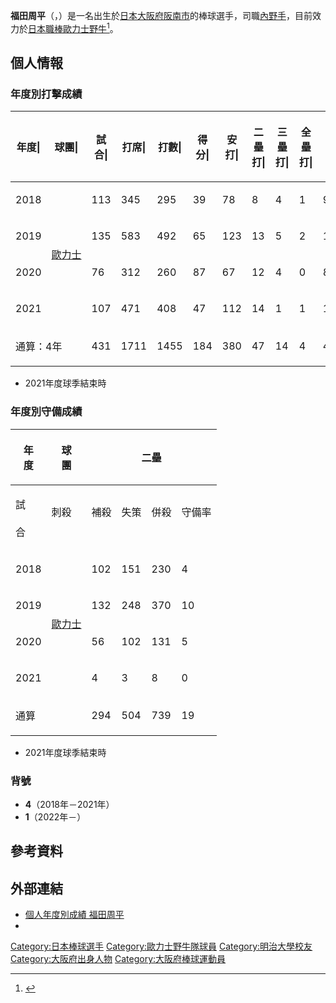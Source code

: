 {{Refimprove|time=2020-11-27T12:04:10+00:00}}
{{Infobox NPB player|
|name=福田周平|
|image=Bs Shuhei Fukuda.jpg|
|width=300|
|position=內野手|
|team=歐力士野牛|
|number=1|
|bats=左|
|throws=右|
|birthdate={{birth_date_and_age|1992|8|8|mf=y}}|
|birthplace={{JPN}}[[大阪府|大阪府]][[阪南市|阪南市]]|
|debutdate=4月8日
|debutyear=2018年
|debutteam=歐力士野牛
|statyear=2021年球季
|stat1label=打擊率
|stat1value=0.261
|stat2label=全壘打
|stat2value=4
|stat3label=打點
|stat3value=98
|stat4label=盜壘
|stat4value=68
|teams=<nowiki></nowiki>
* [[廣陵高等學校|廣陵高等學校]]
* [[明治大學|明治大學]]
* NTT東日本
* [[歐力士野牛|歐力士野牛]]（2018年－）
}}

'''福田周平'''（{{jpn|j=福田 周平|hg=ふくだ しゅうへい|rm=Fukuda Shuhei}}，{{bd|1992年|8月8日|catIdx=Fukuda, Shuhei}}）是一名出生於[[日本|日本]][[大阪府|大阪府]][[阪南市|阪南市]]的棒球選手，司職[[內野手|內野手]]，目前效力於[[日本職棒|日本職棒]][[歐力士野牛|歐力士野牛]]<ref>{{cite web|url=https://insight.official-pacificleague.com/news/2967|title=オリックスのドラフト3位ルーキー・福田周平選手がプロ初安打！|publisher=パ・リーグ インサイト|date=2018-04-24|access-date=2020-11-04|archive-date=2018-10-06|archive-url=https://web.archive.org/web/20181006194622/https://insight.official-pacificleague.com/news/2967|dead-url=no}}</ref>。

== 個人情報 ==
=== 年度別打擊成績 ===
{| class="wikitable" style="text-align:right; font-size:small"
|-bgcolor="#efefef"
!年度|!!球團|!!試合|!!打席|!!打數|!!得分|!!安打|!!二<br>壘<br>打|!!三<br>壘<br>打|!!全<br>壘<br>打|!!壘<br>打<br>數|!!打點|!!盜壘|!!盜<br>壘<br>刺|!!觸擊|!!犧<br>牲<br>打|!!保送|!!敬遠|!!觸身|!!三振|!!雙殺|!!打<br>擊<br>率|!!上<br>壘<br>率|!!長<br>打<br>率|!!OPS
|-
|style="text-align:center;"|2018
|rowspan="4" style="text-align:center;white-space:nowrap;"|[[歐力士野牛|歐力士]]
|113||345||295||39||78||8||4||1||97||15||16||9||16||0||31||0||3||33||2||.264||.340||.329||.669
|-
|style="text-align:center;"|2019
|135||583||492||65||123||13||5||2||152||38||30||'''14'''||19||2||62||0||8||57||7||.250||.342||.309||.651
|-
|style="text-align: center;"|2020
|76||312||260||87||67||12||4||0||87||24||13||5||3||3||43||0||3||44||5||.258||.366||.335||.700
|-
|style="text-align:center;"|2021
|107||471||408||47||112||14||1||1||131||21||9||1||10||2||43||0||8||52||6||.275||.354||.321||.675
|-
!colspan="2"|通算：4年
|431||1711||1455||184||380||47||14||4||467||98||68||29||48||7||179||0||22||186||20||.261||.349||.321||.670
|}
* 2021年度球季結束時

=== 年度別守備成績 ===
{| class="wikitable" style="text-align: right; font-size: small; border-collapse:collapse; padding: 1px;"
!rowspan="2"|年<br />度!!rowspan="2"|球<br />團!!colspan="6"|二壘!!colspan="6"|三壘!!colspan="6"|遊撃!!colspan="6"|外野
|-style="line-height:1.25em; text-align:center;"
!試<br /><br />合!!刺殺<br /><br />!!補殺<br /><br />!!失策<br /><br />!!併殺<br /><br />!!守備率<br /><br />!!試<br /><br />合!!刺<br /><br />殺!!補<br /><br />殺!!失<br /><br />策!!併<br /><br />殺!!守<br />備<br />率!!試<br /><br />合!!刺<br /><br />殺!!補<br /><br />殺!!失<br /><br />策!!併<br /><br />殺!!守<br />備<br />率!!試<br /><br />合!!刺<br /><br />殺!!補<br /><br />殺!!失<br /><br />策!!併<br /><br />殺!!守<br />備<br />率
|-
|style="text-align:center;"|2018
|rowspan="4" style="text-align: center; white-space:nowrap;"|[[歐力士野牛|歐力士]]
|102||151||230||4||43||.990||colspan="6" style="text-align:center;"|-||4||2||4||0||1||1.000||colspan="6" style="text-align:center;"|-
|-
|style="text-align:center;"|2019
|132||248||370||10||76||.984||colspan="6" style="text-align:center;"|-||8||13||18||2||6||.939||colspan="6" style="text-align:center;"|-
|-
|style="text-align:center;"|2020
|56||102||131||5||30||.979||24||11||20||1||3||.969||colspan="6" style="text-align:center;"|-||colspan="6" style="text-align:center;"|-
|-
|style="text-align:center;"|2021
|4||3||8||0||2||1.000||1||1||0||0||0||1.000||colspan="6" style="text-align:center;"|-||103||219||4||3||0||.987
|-
!colspan="2"|通算
|294||504||739||19||151||.985||25||12||20||1||3||.970||12||15||22||2||7||.949||103||219||4||3||0||.987
|}
* 2021年度球季結束時

=== 背號 ===
* '''4'''（2018年－2021年）
* '''1'''（2022年－）

== 參考資料 ==
{{reflist}} 

== 外部連結 ==
* [https://npb.jp/bis/players/01605136.html 個人年度別成績 福田周平] {{Wayback|url=https://npb.jp/bis/players/01605136.html |date=20210221012549 }} {{ja icon}}
* {{Baseballstats|brm=fukuda002shu}}

{{歐力士野牛球團球員名單}}
{{DEFAULTSORT:Fukuda, Shuhei}}
[[Category:日本棒球選手|Category:日本棒球選手]]
[[Category:歐力士野牛隊球員|Category:歐力士野牛隊球員]]
[[Category:明治大學校友|Category:明治大學校友]]
[[Category:大阪府出身人物|Category:大阪府出身人物]]
[[Category:大阪府棒球運動員|Category:大阪府棒球運動員]]